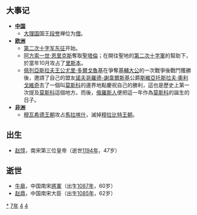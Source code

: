{{yearTOC|1147|西夏'''[[人慶|人慶]]四年'''；金'''[[皇統|皇統]]七年'''；西辽'''[[咸清|咸清]]四年'''；南宋'''[[紹興_(南宋)|紹興]]十七年'''；熬羅孛極烈'''[[天興_(熬羅孛極烈)|天興]]元年'''；大理'''[[廣運_(大理)|廣運]]十年'''、'''[[永贞_(大理)|永贞]]元年'''；越南'''[[大定_(越南)|大定]]八年'''；日本'''[[久安|久安]]三年'''}}
== 大事记 ==
*'''[[中国|中国]]'''
**[[大理国|大理国]]国王[[段誉|段誉]]禅位为[[僧侣|僧]]。
*'''[[欧洲|欧洲]]'''
**[[第二次十字军东征|第二次十字军东征]]开始。
**[[阿方索一世_(葡萄牙)|阿方索一世·恩里克斯]]奪取[[聖塔倫|聖塔倫]]；在開往聖地的[[第二次十字軍|第二次十字軍]]的幫助下，於當年10月攻占了[[里斯本|里斯本]]。
**[[佩列亞斯拉夫王公|佩列亞斯拉夫王公]][[尤里·多爾戈魯基|尤里·多爾戈魯基]]在爭奪[[基輔大公|基輔大公]]的一次戰爭後戰鬥獲勝後，邀請了自己的盟友[[諾夫哥羅德-謝韋爾斯基|諾夫哥羅德-謝韋爾斯基]]公爵[[斯維亞托斯拉夫·奧利戈維奇|斯維亞托斯拉夫·奧利戈維奇]]去了一個叫[[莫斯科|莫斯科]]的邊界地點慶祝自己的勝利，這也是歷史上第一次提及[[莫斯科|莫斯科]]這個地方。而後，[[俄羅斯人|俄羅斯人]]便把這一年作為[[莫斯科|莫斯科]]的誕生的日子。 
*'''[[非洲|非洲]]'''
**[[穆瓦希德王朝|穆瓦希德王朝]]攻占[[馬拉喀什|馬拉喀什]]，滅掉[[穆拉比特王朝|穆拉比特王朝]]。

== 出生 ==
*[[宋光宗|赵惇]]，南宋第三位皇帝（逝世[[1194年|1194年]]，47岁）

== 逝世 ==
{{Wikisource year mention}}
*[[牛皋|牛皋]]，中国南宋[[將軍|將軍]]（出生[[1087年|1087年]]，60岁）
*[[赵鼎|赵鼎]]，中国南宋大臣（出生[[1085年|1085年]]，62岁）

[[Category:1147年|*]]
[[Category:1140年代|7年]]
[[Category:12世纪各年|4]]
[[Category:卯年|4]]